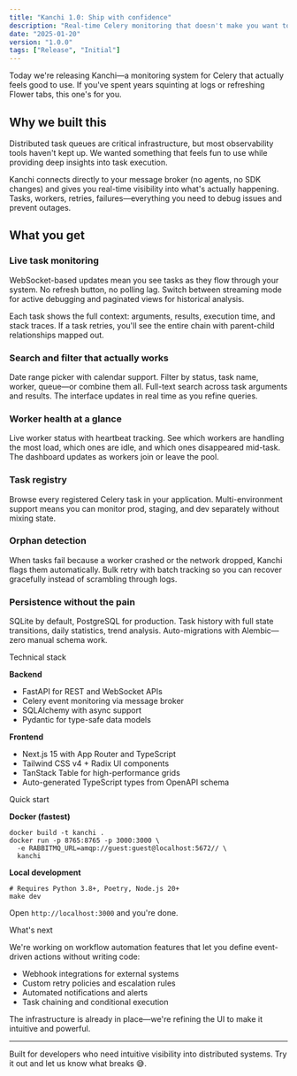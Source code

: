 ```yaml
---
title: "Kanchi 1.0: Ship with confidence"
description: "Real-time Celery monitoring that doesn't make you want to quit"
date: "2025-01-20"
version: "1.0.0"
tags: ["Release", "Initial"]
---
```


Today we're releasing Kanchi—a monitoring system for Celery that actually feels good to use. If you've spent years squinting at logs or refreshing Flower tabs, this one's for you.

## Why we built this

Distributed task queues are critical infrastructure, but most observability tools haven't kept up. We wanted something that feels fun to use while providing deep insights into task execution.

Kanchi connects directly to your message broker (no agents, no SDK changes) and gives you real-time visibility into what's actually happening. Tasks, workers, retries, failures—everything you need to debug issues and prevent outages.

## What you get

### Live task monitoring
WebSocket-based updates mean you see tasks as they flow through your system. No refresh button, no polling lag. Switch between streaming mode for active debugging and paginated views for historical analysis.

Each task shows the full context: arguments, results, execution time, and stack traces. If a task retries, you'll see the entire chain with parent-child relationships mapped out.

### Search and filter that actually works
Date range picker with calendar support. Filter by status, task name, worker, queue—or combine them all. Full-text search across task arguments and results. The interface updates in real time as you refine queries.

### Worker health at a glance
Live worker status with heartbeat tracking. See which workers are handling the most load, which ones are idle, and which ones disappeared mid-task. The dashboard updates as workers join or leave the pool.

### Task registry
Browse every registered Celery task in your application. Multi-environment support means you can monitor prod, staging, and dev separately without mixing state.

### Orphan detection
When tasks fail because a worker crashed or the network dropped, Kanchi flags them automatically. Bulk retry with batch tracking so you can recover gracefully instead of scrambling through logs.

### Persistence without the pain
SQLite by default, PostgreSQL for production. Task history with full state transitions, daily statistics, trend analysis. Auto-migrations with Alembic—zero manual schema work.

<Accordion type="multiple" collapsible className="w-full not-prose">
  <AccordionItem value="technical">
    <AccordionTrigger>Technical stack</AccordionTrigger>
    <AccordionContent className="flex flex-col gap-4 text-balance">
      <p><strong>Backend</strong></p>
      <ul className="list-disc space-y-2 pl-4">
        <li>FastAPI for REST and WebSocket APIs</li>
        <li>Celery event monitoring via message broker</li>
        <li>SQLAlchemy with async support</li>
        <li>Pydantic for type-safe data models</li>
      </ul>
      <p><strong>Frontend</strong></p>
      <ul className="list-disc space-y-2 pl-4">
        <li>Next.js 15 with App Router and TypeScript</li>
        <li>Tailwind CSS v4 + Radix UI components</li>
        <li>TanStack Table for high-performance grids</li>
        <li>Auto-generated TypeScript types from OpenAPI schema</li>
      </ul>
    </AccordionContent>
  </AccordionItem>
  <AccordionItem value="quickstart">
    <AccordionTrigger>Quick start</AccordionTrigger>
    <AccordionContent className="flex flex-col gap-4 text-balance">
      <p><strong>Docker (fastest)</strong></p>
      <pre><code>docker build -t kanchi .
docker run -p 8765:8765 -p 3000:3000 \
  -e RABBITMQ_URL=amqp://guest:guest@localhost:5672// \
  kanchi</code></pre>
      <p><strong>Local development</strong></p>
      <pre><code># Requires Python 3.8+, Poetry, Node.js 20+
make dev</code></pre>
      <p>Open <code>http://localhost:3000</code> and you're done.</p>
    </AccordionContent>
  </AccordionItem>
  <AccordionItem value="roadmap">
    <AccordionTrigger>What's next</AccordionTrigger>
    <AccordionContent className="flex flex-col gap-4 text-balance">
      <p>We're working on workflow automation features that let you define event-driven actions without writing code:</p>
      <ul className="list-disc space-y-2 pl-4">
        <li>Webhook integrations for external systems</li>
        <li>Custom retry policies and escalation rules</li>
        <li>Automated notifications and alerts</li>
        <li>Task chaining and conditional execution</li>
      </ul>
      <p>The infrastructure is already in place—we're refining the UI to make it intuitive and powerful.</p>
    </AccordionContent>
  </AccordionItem>
</Accordion>

---

Built for developers who need intuitive visibility into distributed systems. Try it out and let us know what breaks 😅.
